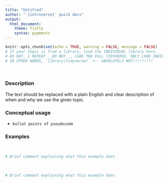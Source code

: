 ```yaml
---
title: "Untitled"
author: "`{introverse}` quick docs"
output: 
  html_document:
    theme: flatly
    syntax: pygments
---
```


<!-- Welcome to the template! This comment is here to help you get started. The HTML comments will help you fill it out. Please make sure to do the following:
- make the YAML `title` the topic name itself. For example, the docs for `filter()` have the title: "`dplyr::filter()" 
- name the final Rmd file "topic-nameofpackageitcomesfrom_nameoftopic.Rmd". For example, the docs for `filter()` are named `topic-dplyr_filter.Rmd`
- If you are considering documenting MULTIPLE TOPICS in a single help Rmd, please consult with Spielman **FIRST**!
-->

```r
knitr::opts_chunk$set(echo = TRUE, warning = FALSE, message = FALSE)
# If your topic is from a library, load the INDIVIDUAL library here.
# DO NOT, I REPEAT __DO NOT__, LOAD THE FULL TIDYVERSE. ONLY LOAD INDIVIDUAL LIBRARIES THAT ARE NEEDED.
# IN OTHER WORDS, `library(tidyverse)` <-- ABSOLUTELY NOT!!!!!!!!!


```

<br> <!-- Do not delete the <br>, and make sure to keep the previous and following lines blank. -->

### Description

The text should be replaced with a plain English and clear description of when and why we use the given topic.

<!-- Add the following if the topic is a function that does NOT come with base R, and uncomment/fill in the subsequent multiline HTML comment: -->
<!--To use this function, you need to either first load the `{NAMEOFPACKAGE}` library, or always use the function with `library::function()` notation.

```r
# Load the library
library(REPLACE THIS WITH NAME OF LIBRARY!)

# Or, use :: notation
PUT THE LIBRARY NAME HERE::PUT FUNCTION NAME HERE WITH PARENTHESES AT THE END()
```
-->


### Conceptual usage 

+ `bullet points of pseudocode`


### Examples

<br> <!-- Do not delete the <br>, and make sure to keep the previous and following lines blank. -->

```r
# Brief comment explaining what this example does


```

<br>  <!-- Do not delete the <br>, and make sure to keep the previous and following lines blank. -->


```r
# Brief comment explaining what this example does

```

<br> <!-- Do not delete the <br>, and make sure to keep the previous and following lines blank. -->

<!-- Add more example chunks below, making sure to have a <br> tag in between each example for nicer spacing. There NEEDS TO BE a blank line above and below each <br>! -->
